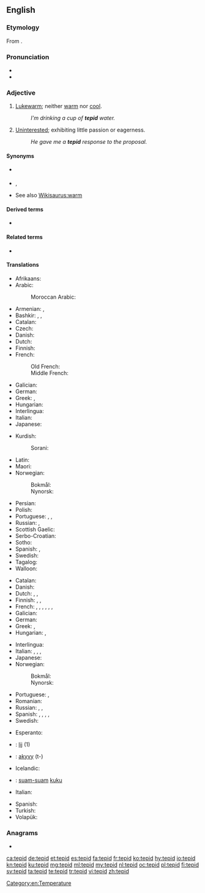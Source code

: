 ==English==
{{was wotd|2010|September|14}}

===Etymology===
From {{etyl|la|en}} {{m|la|tepidus}}.

===Pronunciation===
* {{IPA|/ˈtɛpɪd/|lang=en}}
* {{audio|en-us-tepid.ogg|Audio (US)|lang=en}}

===Adjective===
{{en-adj|-}}

# [[lukewarm|Lukewarm]]; neither [[warm]] nor [[cool]].
#: ''I'm drinking a cup of '''tepid''' water.''
# [[uninterested|Uninterested]]; exhibiting little passion or eagerness.
#: ''He gave me a '''tepid''' response to the proposal.''

====Synonyms====
* {{sense|neither warm nor cool}} {{l|en|lukewarm}}
* {{sense|exhibiting little passion}} {{l|en|uninterested}}, {{l|en|lukewarm}}
* See also [[Wikisaurus:warm]]

====Derived terms====
* {{l|en|tepidness}}

====Related terms====
* {{l|en|tepidity}}

====Translations====
{{trans-top|lukewarm}}
* Afrikaans: {{t|af|lou}}
* Arabic:
*: Moroccan Arabic: {{t|ary|دافي|tr=dæfi}}
* Armenian: {{t+|hy|տաքավուն}}, {{t+|hy|գոլ}}
* Bashkir: {{t|ba|имшеү|tr=imšew|sc=Cyrl}}, {{t|ba|йылымыс|tr=yïlïmïs|sc=Cyrl}}, {{t|ba|йылымса|tr=yïlïmsa|sc=Cyrl}}
* Catalan: {{t|ca|tebi}}
* Czech: {{t+|cs|vlažný}}
* Danish: {{t|da|lunken}}
* Dutch: {{t+|nl|lauw}}
* Finnish: {{t+|fi|haalea}}
* French: {{t+|fr|tiède}}
*: Old French: {{t|fro|tiede}}
*: Middle French: {{t|frm|tiede}}
* Galician: {{t+|gl|tépedo}}
* German: {{t+|de|lauwarm}}
* Greek: {{t+|el|χλιαρός|m}}, {{t+|el|υπόθερμος|m}}
* Hungarian: {{t+|hu|langyos}}
* Interlingua: {{t|ia|tepide}}
* Italian: {{t+|it|tiepido}}
* Japanese: {{t+|ja|ぬるい|tr=nurui}}
{{trans-mid}}
* Kurdish:
*: Sorani: {{t|ku|شلتێن|tr=shiltén|sc=ku-Arab}}
* Latin: {{t|la|tepidus}}
* Maori: {{t|mi|aromahana}}
* Norwegian:
*: Bokmål: {{t+|nb|lunken}}
*: Nynorsk: {{t|nn|lunken}}
* Persian: {{t+|fa|ولرم}}
* Polish: {{t+|pl|letni|m}}
* Portuguese: {{t+|pt|tépido|m}}, {{t+|pt|morno}}, {{t+|pt|tíbio}}
* Russian: {{t+|ru|теплова́тый}}, {{t|ru|[[чуть]] [[тёплый]]}}
* Scottish Gaelic: {{t|gd|flodach}}
* Serbo-Croatian: {{t+|sh|mlako|n}}
* Sotho: {{t|st|fofo}}
* Spanish: {{t+|es|tibio}}, {{t+|es|templado}}
* Swedish: {{t+|sv|ljummen}}
* Tagalog: {{t|tl|malahininga}}
* Walloon: {{t+|wa|tiene|m|f}}
{{trans-bottom}}

{{trans-top|uninterested}}
* Catalan: {{t|ca|tebi}}
* Danish: {{t|da|lunken}}
* Dutch: {{t+|nl|lauw}}, {{t+|nl|flauw}}, {{t|nl|ongeïnteresseerd}}
* Finnish: {{t+|fi|viileä}}, {{t+|fi|laimea}}, {{t+|fi|vaimea}}
* French: {{t+|fr|tiède}}, {{t+|fr|tiédasse}}, {{t+|fr|mou}}, {{t+|fr|indifférent}}, {{t+|fr|atone}}, {{t+|fr|avachi}}, {{t+|fr|ramollo}}
* Galician: {{t+|gl|tépedo}}
* German: {{t+|de|lau}}
* Greek: {{t+|el|χλιαρός|m}}, {{t+|el|άτονος|m}}
* Hungarian: {{t+|hu|langyos}}, {{t+|hu|lagymatag}}
{{trans-mid}}
* Interlingua: {{t|ia|tepide}}
* Italian: {{t|it|tepido}}, {{t+|it|indifferente}}, {{t+|it|molle}}, {{t+|it|fiacco}}
* Japanese: {{t|ja|冷めた|tr=sameta}}
* Norwegian:
*: Bokmål: {{t+|nb|lunken}}
*: Nynorsk: {{t|nn|lunken}}
* Portuguese: {{t+|pt|desinteressado}}, {{t+|pt|tíbio}}
* Romanian: {{t+|ro|dezinteresat}}
* Russian: {{t+|ru|прохла́дный}}, {{t+|ru|равноду́шный}}, {{t+|ru|безразли́чный}}
* Spanish: {{t+|es|tibio}}, {{t+|es|flojo}}, {{t|es|blandengue}}, {{t+|es|lacio}}, {{t+|es|indiferente}}
* Swedish: {{t+|sv|ljummen}}
{{trans-bottom}}

{{checktrans-top}}
* Esperanto: {{t-check|eo|varmeta}}
* {{ttbc|fy}}: [[lij]] (1)
* {{ttbc|gn}}: [[akyvy]] (t-)
* Icelandic: {{t-check|is|volgur}}
* {{ttbc|id}}: [[suam-suam]] [[kuku]]
* Italian: {{t-check|it|tiepido}}
{{trans-mid}}
* Spanish: {{t-check|es|tibio}}
* Turkish: {{t-check|tr|ılık}}
* Volapük: {{t-check|vo|vamülik}}
{{trans-bottom}}

===Anagrams===
* {{l|en|DIPTe}}

[[Category:en:Temperature]]

[[ca:tepid]]
[[de:tepid]]
[[et:tepid]]
[[es:tepid]]
[[fa:tepid]]
[[fr:tepid]]
[[ko:tepid]]
[[hy:tepid]]
[[io:tepid]]
[[kn:tepid]]
[[ku:tepid]]
[[mg:tepid]]
[[ml:tepid]]
[[my:tepid]]
[[nl:tepid]]
[[oc:tepid]]
[[pl:tepid]]
[[fi:tepid]]
[[sv:tepid]]
[[ta:tepid]]
[[te:tepid]]
[[tr:tepid]]
[[vi:tepid]]
[[zh:tepid]]